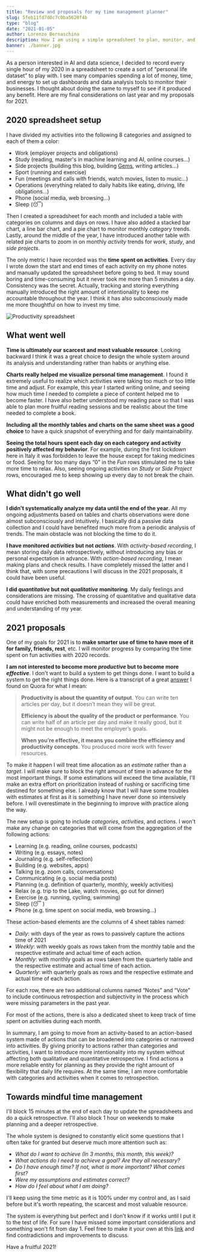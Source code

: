 ```yaml
---
title: "Review and proposals for my time management planner"
slug: 5feb11fd7d0c7c0ba5620f4b
type: "blog"
date: "2021-01-05"
author: Lorenzo Bernaschina
description: How I am using a simple spreadsheet to plan, monitor, and evaluate my work and life.
banner: ./banner.jpg
---
```

As a person interested in AI and data science, I decided to record every single hour of my 2020 in a spreadsheet to create a sort of “personal life dataset” to play with. I see many companies spending a lot of money, time, and energy to set up dashboards and data analysis tools to monitor their businesses. I thought about doing the same to myself to see if it produced any benefit. Here are my final considerations on last year and my proposals for 2021.

## 2020 spreadsheet setup
I have divided my activities into the following 8 categories and assigned to each of them a color:
<ul>
    <li>
        <span style={{color: "rgb(77, 148, 251)", fontWeight: "bold"}}>Work</span> (employer projects and obligations)
    </li>
    <li>
        <span style={{color: "rgb(61, 155, 37)", fontWeight: "bold"}}>Study</span> (reading, master's in machine learning and AI, online courses...)
    </li>
    <li>
        <span style={{color: "rgb(246, 218, 16)", fontWeight: "bold"}}>Side projects</span> (building this blog, building <a href="/article/gems" active="_blank">Gems</a>, writing articles...)
    </li>
    <li>
        <span style={{color: "rgb(249, 6, 6)", fontWeight: "bold"}}>Sport</span> (running and exercise)
    </li>
    <li>
        <span style={{color: "rgb(252, 81, 233)", fontWeight: "bold"}}>Fun</span> (meetings and calls with friends, watch movies, listen to music...)
    </li>
    <li>
        <span style={{color: "rgb(151, 151, 151)", fontWeight: "bold"}}>Operations</span> (everything related to daily habits like eating, driving, life obligations...)
    </li>
    <li>
        <span style={{color: "rgb(1, 1, 1)", fontWeight: "bold"}}>Phone</span> (social media, web browsing...)
    </li>
    <li>
        <span style={{color: "rgb(8, 9, 244)", fontWeight: "bold"}}>Sleep</span> (😴)
    </li>
</ul>

Then I created a spreadsheet for each month and included a table with categories on columns and days on rows. I have also added a stacked bar chart, a line bar chart, and a pie chart to monitor monthly *category* trends. Lastly, around the middle of the year, I have introduced another table with related pie charts to zoom in on monthly *activity* trends for *work*, *study*, and *side projects*. 

The only metric I have recorded was the **time spent on activities**. Every day I wrote down the start and end times of each activity on my phone notes and manually updated the spreadsheet before going to bed. It may sound boring and time-consuming but it never took me more than 5 minutes a day. Consistency was the secret. Actually, tracking and storing everything manually introduced the right amount of intentionality to keep me accountable throughout the year. I think it has also subconsciously made me more thoughtful on how to invest my time.

![Productivity spreadsheet](productivity_spreadsheet.jpg "A snapshot of my June 2020 (details are blurred for privacy reasons)")

## What went well
**Time is ultimately our scarcest and most valuable resource**. Looking backward I think it was a great choice to design the whole system around its analysis and understanding rather than habits or anything else.

**Charts really helped me visualize personal time management**. I found it extremely useful to realize which activities were taking too much or too little time and adjust. For example, this year I started writing online, and seeing how much time I needed to complete a piece of content helped me to become faster. I have also better understood my reading pace so that I was able to plan more fruitful reading sessions and be realistic about the time needed to complete a book. 

**Including all the monthly tables and charts on the same sheet was a good choice** to have a quick snapshot of everything and for daily maintainability.

**Seeing the total hours spent each day on each category and activity positively affected my behavior**. For example, during the first lockdown here in Italy it was forbidden to leave the house except for taking medicines or food. Seeing for too many days “0” in the *Fun* rows stimulated me to take more time to relax. Also, seeing ongoing activities on *Study* or *Side Project* rows, encouraged me to keep showing up every day to not break the chain. 

## What didn't go well
**I didn't systematically analyze my data until the end of the year**. All my ongoing adjustments based on tables and charts observations were done almost subconsciously and intuitively. I basically did a passive data collection and I could have benefited much more from a periodic analysis of trends. The main obstacle was not blocking the time to do it.

**I have monitored *activities* but not *actions***. With *activity-based recording*, I mean storing daily data retrospectively, without introducing any bias or personal expectation in advance. With *action-based recording*, I mean making plans and check results. I have completely missed the latter and I think that, with some precautions I will discuss in the 2021 proposals, it could have been useful.

**I did *quantitative* but not *qualitative* monitoring**. My daily feelings and considerations are missing. The crossing of quantitative and qualitative data could have enriched both measurements and increased the overall meaning and understanding of my year.

## 2021 proposals
One of my goals for 2021 is to **make smarter use of time to have more of it for family, friends, rest**, etc. I will monitor progress by comparing the time spent on fun activities with 2020 records.

**I am not interested to become more *productive* but to become more *effective***. I don't want to build a system to get things done. I want to build a system to get the right things done. Here is a transcript of a great [answer](https://www.quora.com/What-is-the-difference-between-efficiency-effectiveness-and-productivity) I found on Quora for what I mean:
> **Productivity is about the quantity of output**. You can write ten articles per day, but it doesn’t mean they will be great.
>
> **Efficiency is about the quality of the product or performance**. You can write half of an article per day and make it really good, but it might not be enough to meet the employer’s goals.
>
> **When you’re effective, it means you combine the efficiency and productivity concepts**. You produced more work with fewer resources.

To make it happen I will treat time allocation as an *estimate* rather than a *target*. I will make sure to block the right amount of time in advance for the most important things. If some estimations will exceed the time available, I'll make an extra effort on prioritization instead of rushing or sacrificing time destined for something else. I already know that I will have some troubles with estimates at first as it is something I have never done so intensively before. I will overestimate in the beginning to improve with practice along the way. 

The new setup is going to include *categories*, *activities*, and *actions*. I won't make any change on categories that will come from the aggregation of the following actions:
- Learning (e.g. reading, online courses, podcasts)
- Writing (e.g. essays, notes)
- Journaling (e.g. self-reflection)
- Building (e.g. websites, apps)
- Talking (e.g. zoom calls, conversations)
- Communicating (e.g. social media posts)
- Planning (e.g. definition of quarterly, monthly, weekly activities)
- Relax (e.g. trip to the Lake, watch movies, go out for dinner)
- Exercise (e.g. running, cycling, swimming)
- Sleep (😴 )
- Phone (e.g. time spent on social media, web browsing...)

These action-based elements are the columns of 4 sheet tables named:
- *Daily*: with days of the year as rows to passively capture the actions time of 2021
- *Weekly*: with weekly goals as rows taken from the monthly table and the respective estimate and actual time of each action.
- *Monthly*: with monthly goals as rows taken from the quarterly table and the respective estimate and actual time of each action.
- *Quarterly*: with quarterly goals as rows and the respective estimate and actual time of each action.

For each row, there are two additional columns named “Notes” and “Vote” to include continuous retrospection and subjectivity in the process which were missing parameters in the past year.

For most of the actions, there is also a dedicated sheet to keep track of time spent on activities during each month. 

In summary, I am going to move from an activity-based to an action-based system made of actions that can be broadened into categories or narrowed into activities. By giving priority to actions rather than categories and activities, I want to introduce more intentionality into my system without affecting both qualitative and quantitative retrospective. I find actions a more reliable entity for planning as they provide the right amount of flexibility that daily life requires. At the same time, I am more comfortable with categories and activities when it comes to retrospection.

## Towards mindful time management
I'll block 15 minutes at the end of each day to update the spreadsheets and do a quick retrospective. I'll also block 1 hour on weekends to make planning and a deeper retrospective.

The whole system is designed to constantly elicit some questions that I often take for granted but deserve much more attention such as:
- *What do I want to achieve (In 3 months, this month, this week)?*
- *What actions do I need to achieve a goal? Are they all necessary?*
- *Do I have enough time? If not, what is more important? What comes first?*
- *Were my assumptions and estimates correct?*
- *How do I feel about what I am doing?*

I'll keep using the time metric as it is 100% under my control and, as I said before but it's worth repeating, the scarcest and most valuable resource.

The system is everything but perfect and I don't know if it works until I put it to the test of life. For sure I have missed some important considerations and something won't fit from day 1. Feel free to make it your own at this [link](https://docs.google.com/spreadsheets/d/1LWZPkfS4yr8tZO6LAGNHKp8QZn-_y7pG6K1OR33JiCY/template/preview) and find contradictions and improvements to discuss.

Have a fruitful 2021!